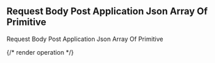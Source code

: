 ## Request Body Post Application Json Array Of Primitive

Request Body Post Application Json Array Of Primitive

{/* render operation */}
